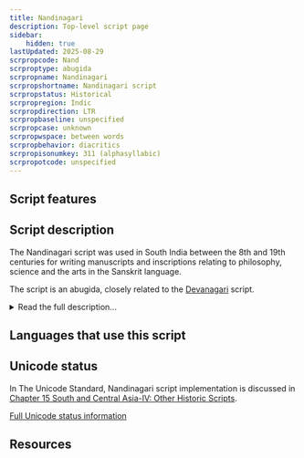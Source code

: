```yaml
---
title: Nandinagari
description: Top-level script page
sidebar:
    hidden: true
lastUpdated: 2025-08-29
scrpropcode: Nand
scrproptype: abugida
scrpropname: Nandinagari
scrpropshortname: Nandinagari script
scrpropstatus: Historical
scrpropregion: Indic
scrpropdirection: LTR
scrpropbaseline: unspecified
scrpropcase: unknown
scrpropwspace: between words
scrpropbehavior: diacritics
scrpropisonumkey: 311 (alphasyllabic)
scrpropotcode: unspecified
---
```



## Script features

<ScriptInfo />

## Script description

The Nandinagari script was used in South India between the 8th and 19th centuries for writing manuscripts and inscriptions relating to philosophy, science and the arts in the Sanskrit language.

The script is an abugida, closely related to the [Devanagari](/scrlang/scripts/deva) script.

<details>
<summary>Read the full description...</summary>The character repertoires of both scripts are identical, and the shapes of many characters are similar. However, the script is distinctive in its lack of a connecting headline and in the shapes of most conjuncts and some individual characters. These differences are significant enough that Nandinagari has been proposed separately for encoding in Unicode.

Nandinagari is written from left to right, with spaces between words. The script includes 34 consonant characters, each representing a syllable with an inherent /a/ vowel; 13 vowel signs, which are added to the consonant to change the inherent vowel; a virama, which can be used to cancel the vowel entirely and 10 vowel characters, which are used to write independent vowels (e.g. at the start of a word, with no preceding consonant to attach to). There is a set of digits from 0-9. Standard Indic punctuation is used as in Devanagari, as are the _anusvara_, _candrabindu_ and _visarga_ characters. There is also limited evidence of three diacritics used for marking Vedic accents.

Although the script is no longer used to produce new texts, it is used by scholars specialising in the decipherment and preservation of ancient manuscripts. It is also used by students of the Hindu shastras (sacred Vedic texts), particularly students of Madhva Vaishnavism (the Hindu reformer Sri Madhvacharya’s interpretation of the Vedas, espousing a monotheistic veneration of Vishnu).
</details>

## Languages that use this script

<WsList script='Nand' wsMax='5' />

## Unicode status

In The Unicode Standard, Nandinagari script implementation is discussed in [Chapter 15 South and Central Asia-IV: Other Historic Scripts](http://www.unicode.org/versions/latest/ch15.pdf).


[Full Unicode status information](/scrlang/unicode/nand-unicode)

## Resources

<ScriptResources detailSummary='seemore' />

